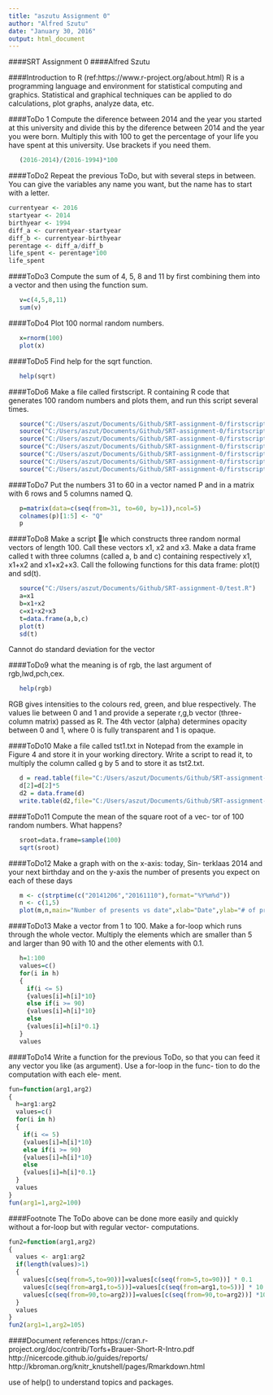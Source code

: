 ```yaml
---
title: "aszutu Assignment 0"
author: "Alfred Szutu"
date: "January 30, 2016"
output: html_document
---
```


####SRT Assignment 0
####Alfred Szutu

####Introduction to R
(ref:https://www.r-project.org/about.html)
R is a programming language and environment for statistical computing and graphics. Statistical and graphical techniques can be applied to do calculations,
plot graphs, analyze data, etc. 

####ToDo 1
Compute the diference between 2014 and the
year  you  started at this university and divide
this by the diference between 2014 and the year
you  were  born. Multiply this with 100  to get
the  percentage of your life you have spent at
this university. Use brackets if you need them.
```r
   (2016-2014)/(2016-1994)*100
```


####ToDo2
Repeat the previous ToDo, but with several
steps in between. You can give the variables
any name you want, but the name has to start
with a letter.
```r
currentyear <- 2016
startyear <- 2014
birthyear <- 1994
diff_a <- currentyear-startyear
diff_b <- currentyear-birthyear
perentage <- diff_a/diff_b
life_spent <- perentage*100
life_spent
```

####ToDo3
Compute the sum of 4, 5, 8 and 11 by first
combining  them  into  a  vector  and
then  using  the function sum.
```r
   v=c(4,5,8,11)
   sum(v)
```

####ToDo4
Plot 100 normal random numbers.
```r
   x=rnorm(100)
   plot(x)
```

####ToDo5
Find help for the sqrt function.
```r
   help(sqrt)
```

####ToDo6
Make a file called firstscript. R containing
R code  that generates 100  random  numbers  and
plots them, and run this script several times.
```r
   source("C:/Users/aszut/Documents/Github/SRT-assignment-0/firstscript.R")
   source("C:/Users/aszut/Documents/Github/SRT-assignment-0/firstscript.R")
   source("C:/Users/aszut/Documents/Github/SRT-assignment-0/firstscript.R")
   source("C:/Users/aszut/Documents/Github/SRT-assignment-0/firstscript.R")
   source("C:/Users/aszut/Documents/Github/SRT-assignment-0/firstscript.R")
   source("C:/Users/aszut/Documents/Github/SRT-assignment-0/firstscript.R")
   source("C:/Users/aszut/Documents/Github/SRT-assignment-0/firstscript.R")
```

####ToDo7
Put  the  numbers  31  to  60  in  a  vector  named
P and in a matrix with 6 rows and 5 columns named Q.
```r
   p=matrix(data=c(seq(from=31, to=60, by=1)),ncol=5)
   colnames(p)[1:5] <- "Q"
   p
```

####ToDo8
Make  a  script  le  which  constructs  three  random  normal  vectors  of  length  100. Call  these vectors x1, x2 and x3. Make a data frame called t with three columns (called a, b and c) containing  respectively x1, x1+x2 and x1+x2+x3. Call the following functions for this data frame:
plot(t) and sd(t).
```r
   source("C:/Users/aszut/Documents/Github/SRT-assignment-0/test.R")
   a=x1
   b=x1+x2
   c=x1+x2+x3
   t=data.frame(a,b,c)
   plot(t)
   sd(t)
```
Cannot do standard deviation for the vector

####ToDo9
what the meaning is of rgb, 
the last argument of rgb,lwd,pch,cex.
```r
   help(rgb)
```
RGB gives intensities to the colours red, green, and blue respectively.
The values lie between 0 and 1 and provide a seperate r,g,b vector
(three-column matrix) passed as R. The 4th vector (alpha) determines
opacity between 0 and 1, where 0 is fully transparent and 1 is opaque.

####ToDo10
Make  a  file  called tst1.txt in  Notepad  from
the  example  in  Figure  4  and  store  it  in  your
working directory.  Write a script to read it, to
multiply the column called g by 5 and to store
it as tst2.txt.
```r
   d = read.table(file="C:/Users/aszut/Documents/Github/SRT-assignment-0/tst1.txt",header=TRUE)
   d[2]=d[2]*5
   d2 = data.frame(d)
   write.table(d2,file="C:/Users/aszut/Documents/Github/SRT-assignment-0/tst2.txt",row.names=FALSE)
```

####ToDo11
Compute the mean of the square root of a vec-
tor  of  100  random  numbers.   What  happens?
```r
   sroot=data.frame=sample(100)
   sqrt(sroot)
```

####ToDo12
Make  a  graph  with  on  the  x-axis:  today,  Sin-
terklaas  2014  and  your  next  birthday  and  on
the y-axis the number of presents you expect on
each of these days
```r
   m <- c(strptime(c("20141206","20161110"),format="%Y%m%d"))
   n <- c(1,5)
   plot(m,n,main="Number of presents vs date",xlab="Date",ylab="# of presents")
```

####ToDo13
Make a vector from 1 to 100.  Make a for-loop
which runs through the whole vector.  Multiply
the elements which are smaller than 5 and larger
than 90 with 10 and the other elements with 0.1.
```r
   h=1:100
   values=c()
   for(i in h)
   {
     if(i <= 5)
     {values[i]=h[i]*10}
     else if(i >= 90)
     {values[i]=h[i]*10}
     else
     {values[i]=h[i]*0.1}
   }
   values
```

####ToDo14
Write  a  function  for  the  previous  ToDo,  so
that   you   can   feed   it   any   vector   you   like
(as  argument).    Use  a  for-loop  in  the  func-
tion  to  do  the  computation  with  each  ele-
ment.
```r
fun=function(arg1,arg2)
{
  h=arg1:arg2
  values=c()
  for(i in h)
  {
    if(i <= 5)
    {values[i]=h[i]*10}
    else if(i >= 90)
    {values[i]=h[i]*10}
    else
    {values[i]=h[i]*0.1}
  }
  values
}
fun(arg1=1,arg2=100)
```

####Footnote
The  ToDo  above  can  be  done  more  easily
and quickly without a for-loop but with regular vector-
computations.
```r
fun2=function(arg1,arg2)
{
  values <- arg1:arg2
  if(length(values)>1)
  {
    values[c(seq(from=5,to=90))]=values[c(seq(from=5,to=90))] * 0.1
    values[c(seq(from=arg1,to=5))]=values[c(seq(from=arg1,to=5))] * 10
    values[c(seq(from=90,to=arg2))]=values[c(seq(from=90,to=arg2))] *10
  }
  values
}
fun2(arg1=1,arg2=105)
```

####Document references
https://cran.r-project.org/doc/contrib/Torfs+Brauer-Short-R-Intro.pdf
http://nicercode.github.io/guides/reports/
http://kbroman.org/knitr_knutshell/pages/Rmarkdown.html

use of help() to understand topics and packages.